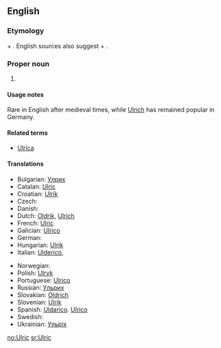 ==English==

===Etymology===
{{etyl|goh}} {{term|uodal||heritage, homestead|lang=goh}} + {{term|rihhi||ruler|lang=goh}}. English sources also suggest {{etyl|ang}} {{term|wulf||wolf|lang=ang}} + {{term|ric||ruler|lang=ang}}.

===Proper noun===
{{en-proper noun}}

# {{given name|male}}

====Usage notes====
Rare in English after medieval times, while [[Ulrich]] has remained popular in Germany.

====Related terms====
* [[Ulrica]]

====Translations====
{{trans-top|male given name}}
* Bulgarian: [[Улрих]]
* Catalan: [[Ulric]]
* Croatian: [[Ulrik]]
* Czech: {{t-|cs|Oldřich|m}}
* Danish: {{t-|da|Ulrik}}
* Dutch: [[Oldrik]], [[Ulrich]]
* French: [[Ulric]]
* Galician: [[Ulrico]]
* German: {{t+|de|Ulrich}}
* Hungarian: [[Ulrik]]
* Italian: [[Ulderico]], {{t|it|Ulrico}}
{{trans-mid}}
* Norwegian: {{t-|no|Ulrik}}
* Polish: [[Ulryk]]
* Portuguese: [[Ulrico]]
* Russian: [[Ульрих]]
* Slovakian: [[Oldrich]]
* Slovenian: [[Ulrik]]
* Spanish: [[Uldarico]]. [[Ulrico]]
* Swedish: {{t-|sv|Ulrik}}
* Ukrainian: [[Ульріх]]
{{trans-bottom}}

[[no:Ulric]]
[[sr:Ulric]]